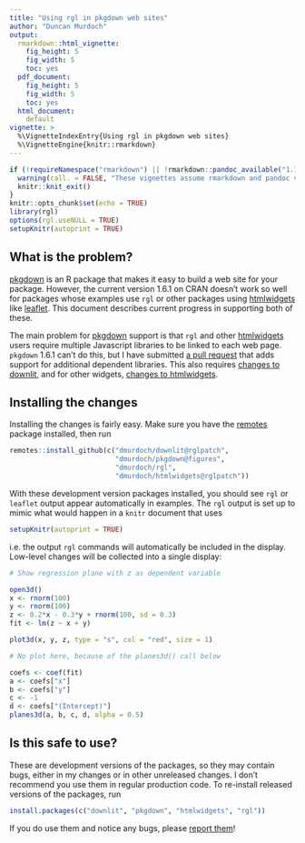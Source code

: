 ```yaml
---
title: "Using rgl in pkgdown web sites"
author: "Duncan Murdoch"
output:
  rmarkdown::html_vignette:
    fig_height: 5
    fig_width: 5
    toc: yes
  pdf_document:
    fig_height: 5
    fig_width: 5
    toc: yes
  html_document:
    default
vignette: >
  %\VignetteIndexEntry{Using rgl in pkgdown web sites}
  %\VignetteEngine{knitr::rmarkdown}
---
```


```r
if (!requireNamespace("rmarkdown") || !rmarkdown::pandoc_available("1.14")) {
  warning(call. = FALSE, "These vignettes assume rmarkdown and pandoc version 1.14.  These were not found. Older versions will not work.")
  knitr::knit_exit()
}
knitr::opts_chunk$set(echo = TRUE)
library(rgl)
options(rgl.useNULL = TRUE)
setupKnitr(autoprint = TRUE)
```


## What is the problem?

[pkgdown](https://pkgdown.r-lib.org/) is an R package that
makes it easy to build a web site for your package.  However, the current version 1.6.1 on CRAN doesn't work so well for
packages whose examples use `rgl` or other packages using
[htmlwidgets](http://htmlwidgets.org/) like
[leaflet](http://rstudio.github.io/leaflet).  This document
describes current progress in supporting both of these.

The main problem for [pkgdown](https://pkgdown.r-lib.org/) support
is that `rgl` and other [htmlwidgets](http://htmlwidgets.org/)
users require multiple Javascript libraries to be linked to
each web page.  `pkgdown` 1.6.1 can't do this, but I have
submitted 
[a pull request](https://github.com/r-lib/pkgdown/pull/1548)
that adds support for additional dependent libraries.  This 
also requires [changes to downlit](https://github.com/r-lib/downlit/pull/78), and
for other widgets, [changes to htmlwidgets](https://github.com/ramnathv/htmlwidgets/pull/404).

## Installing the changes

Installing the changes is fairly easy.  Make sure you have the
[remotes](https://remotes.r-lib.org/) package installed, then 
run

```r
remotes::install_github(c("dmurdoch/downlit@rglpatch",
                          "dmurdoch/pkgdown@figures",
                          "dmurdoch/rgl",
                          "dmurdoch/htmlwidgets@rglpatch"))
```

With these development version packages installed, you should 
see `rgl` or `leaflet` output appear automatically in examples.
The `rgl` output is set up to mimic what would happen in a
`knitr` document that uses 
```r
setupKnitr(autoprint = TRUE)
```
i.e. the output `rgl` commands will automatically be 
included in the display.  Low-level changes will be collected
into a single display:
```r
# Show regression plane with z as dependent variable

open3d()
x <- rnorm(100)
y <- rnorm(100)
z <- 0.2*x - 0.3*y + rnorm(100, sd = 0.3)
fit <- lm(z ~ x + y)

plot3d(x, y, z, type = "s", col = "red", size = 1)

# No plot here, because of the planes3d() call below

coefs <- coef(fit)
a <- coefs["x"]
b <- coefs["y"]
c <- -1
d <- coefs["(Intercept)"]
planes3d(a, b, c, d, alpha = 0.5)
```

## Is this safe to use?

These are development versions of the packages, so they may
contain bugs, either in my changes or in other unreleased 
changes.  I don't recommend you use them in regular production
code.  To re-install released versions of the packages, run
```r
install.packages(c("downlit", "pkgdown", "htmlwidgets", "rgl"))
```

If you do use them and notice any bugs, please [report them](https://github.com/dmurdoch/rgl/issues)!